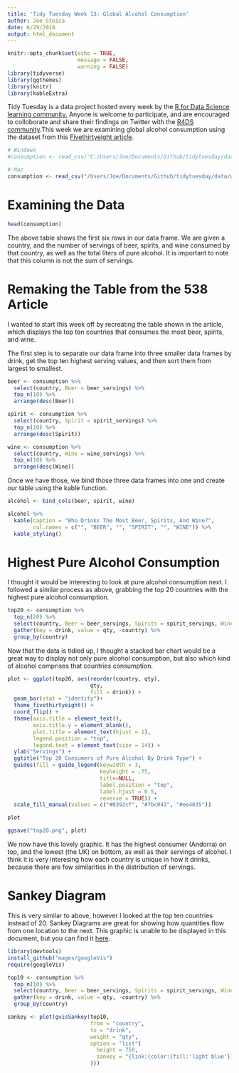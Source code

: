 ```yaml
---
title: 'Tidy Tuesday Week 13: Global Alcohol Consumption'
author: Joe Stoica
date: 6/29/2018
output: html_document
---
```


```r
knitr::opts_chunk$set(echo = TRUE,
                      message = FALSE,
                      warning = FALSE)
library(tidyverse)
library(ggthemes)
library(knitr)
library(kableExtra)
```

Tidy Tuesday is a data project hosted every week by the [R for Data Science learning community.](https://github.com/rfordatascience/tidytuesday) Anyone is welcome to participate, and are encouraged to colloborate and share their findings on Twitter with the [R4DS community](https://twitter.com/R4DScommunity).This week we are examining global alcohol consumption using the dataset from this 
[Fivethirtyeight article](https://fivethirtyeight.com/features/dear-mona-followup-where-do-people-drink-the-most-beer-wine-and-spirits/). 



```r
# Windows
#consumption <- read_csv("C:/Users/Joe/Documents/Github/tidytuesday/data/week13_alcohol_global.csv")

# Mac
consumption <- read_csv("/Users/Joe/Documents/Github/tidytuesday/data/week13_alcohol_global.csv")
```

# Examining the Data
```r
head(consumption)
```

The above table shows the first six rows in our data frame. We are given a country,
and the number of servings of beer, spirits, and wine consumed by that country, 
as well as the total liters of pure alcohol. It is important to note that this 
column is not the sum of servings.

# Remaking the Table from the 538 Article
I wanted to start this week off by recreating the table shown in the article, which
displays the top ten countries that consumes the most beer, spirits, and wine. 

The first step is to separate our data frame into three smaller data frames by 
drink, get the top ten highest serving values, and then sort them from largest 
to smallest.

```r
beer <- consumption %>% 
  select(country, Beer = beer_servings) %>% 
  top_n(10) %>% 
  arrange(desc(Beer))

spirit <- consumption %>% 
  select(country, Spirit = spirit_servings) %>% 
  top_n(10) %>% 
  arrange(desc(Spirit))

wine <- consumption %>% 
  select(country, Wine = wine_servings) %>% 
  top_n(10) %>% 
  arrange(desc(Wine))
```

Once we have those, we bind those three data frames into one and create our table 
using the kable function.

```r
alcohol <- bind_cols(beer, spirit, wine)

alcohol %>% 
  kable(caption = "Who Drinks The Most Beer, Spirits, And Wine?",
        col.names = c("", "BEER", "", "SPIRIT", "", "WINE")) %>% 
  kable_styling() 
```



# Highest Pure Alcohol Consumption
I thought it would be interesting to look at pure alcohol consumption next. 
I followed a similar process as above, grabbing the top 20 countries with the
highest pure alcohol consumption.

```r

top20 <- consumption %>% 
  top_n(20) %>% 
  select(country, Beer = beer_servings, Spirits = spirit_servings, Wine =  wine_servings) %>% 
  gather(key = drink, value = qty, -country) %>% 
  group_by(country)
```

Now that the data is tidied up, I thought a stacked bar chart would be a great 
way to display not only pure alcohol consumption, but also which kind of alcohol
comprises that countries consumption.

```r
plot <- ggplot(top20, aes(reorder(country, qty),
                          qty,
                          fill = drink)) +
  geom_bar(stat = "identity")+
  theme_fivethirtyeight() +
  coord_flip() +
  theme(axis.title = element_text(),
        axis.title.y = element_blank(),
        plot.title = element_text(hjust = 1),
        legend.position = "top",
        legend.text = element_text(size = 14)) +
  ylab("Servings") +
  ggtitle("Top 20 Consumers of Pure Alcohol By Drink Type") +
  guides(fill = guide_legend(keywidth = 3,
                             keyheight = .75, 
                             title=NULL, 
                             label.position = "top", 
                             label.hjust = 0.5,
                             reverse = TRUE)) +
  scale_fill_manual(values = c("#0392cf", "#7bc043", "#ee4035"))

plot
```

```r
ggsave("top20.png", plot)
```

We now have this lovely graphic. It has the highest consumer (Andorra) on top, 
and the lowest (the UK) on bottom, as well as their servings of alcohol. I think 
it is very interesing how each country is unique in how it drinks, because there
are few similarities in the distribution of servings. 

# Sankey Diagram

This is very similar to above, however I looked at the top ten countries instead 
of 20. Sankey Diagrams are great for showing how quantities flow from one location 
to the next. This graphic is unable to be displayed in this 
document, but you can find it [here](rmd/sankey.html).

```r
library(devtools)
install_github("mages/googleVis")
require(googleVis)

top10 <- consumption %>% 
  top_n(10) %>% 
  select(country, Beer = beer_servings, Spirits = spirit_servings, Wine =  wine_servings) %>% 
  gather(key = drink, value = qty, -country) %>% 
  group_by(country)

sankey <- plot(gvisSankey(top10,
                          from = "country",
                          to = "drink",
                          weight = "qty",
                          option = "list"(
                            height = 750,
                            sankey = "{link:{color:{fill:'light blue'}}}"
                          )))
```



